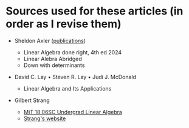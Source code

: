 # Sources used for these articles (in order as I revise them)

- Sheldon Axler ([publications](https://www.axler.net/publications.html))
    - Linear Algebra done right, 4th ed 2024
    - Linear Alebra Abridged
    - Down with determinants

- David C. Lay • Steven R. Lay • Judi J. McDonald
    - Linear Algebra and Its Applications

- Gilbert Strang
    - [MiT 18.06SC Undergrad Linear Algebra](https://ocw.mit.edu/courses/18-06sc-linear-algebra-fall-2011/pages/related-resources/)
    - [Strang's website](https://math.mit.edu/~gs/linearalgebra/ila6/indexila6.html)